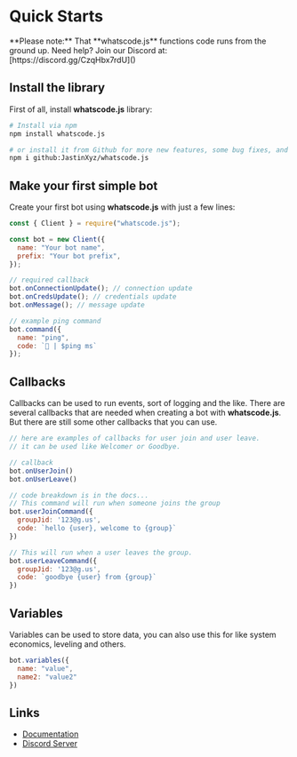 
# Quick Starts

<Callout>
  **Please note:** That **whatscode.js** functions code runs from the ground up.
  Need help? Join our Discord at: [https://discord.gg/CzqHbx7rdU]()
</Callout>

## Install the library

First of all, install **whatscode.js** library:

```bash
# Install via npm
npm install whatscode.js

# or install it from Github for more new features, some bug fixes, and mybe theres some bugs too.
npm i github:JastinXyz/whatscode.js
```

## Make your first simple bot

Create your first bot using **whatscode.js** with just a few lines:

```js
const { Client } = require("whatscode.js");

const bot = new Client({
  name: "Your bot name",
  prefix: "Your bot prefix",
});

// required callback
bot.onConnectionUpdate(); // connection update
bot.onCredsUpdate(); // credentials update
bot.onMessage(); // message update

// example ping command
bot.command({
  name: "ping",
  code: `🏓 | $ping ms`
});
```

## Callbacks

Callbacks can be used to run events, sort of logging and the like. There are several callbacks that are needed when creating a bot with **whatscode.js**. But there are still some other callbacks that you can use.

```js
// here are examples of callbacks for user join and user leave.
// it can be used like Welcomer or Goodbye.

// callback
bot.onUserJoin()
bot.onUserLeave()

// code breakdown is in the docs...
// This command will run when someone joins the group
bot.userJoinCommand({
  groupJid: '123@g.us',
  code: `hello {user}, welcome to {group}`
})

// This will run when a user leaves the group.
bot.userLeaveCommand({
  groupJid: '123@g.us',
  code: `goodbye {user} from {group}`
})
```

## Variables

Variables can be used to store data, you can also use this for like system economics, leveling and others.

```js
bot.variables({
  name: "value",
  name2: "value2"
})
```

## Links

* [Documentation](https://whatscode.jstnlt.my.id)
* [Discord Server](https://discord.gg/CzqHbx7rdU)
